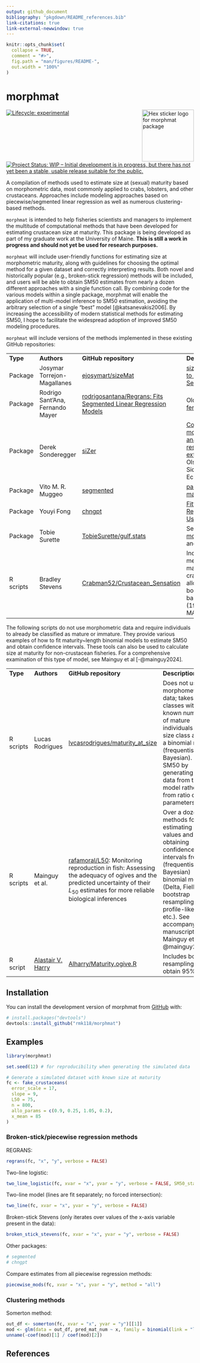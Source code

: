 ```yaml
---
output: github_document
bibliography: "pkgdown/README_references.bib"
link-citations: true
link-external-newwindow: true 
---
```


```r
knitr::opts_chunk$set(
  collapse = TRUE,
  comment = "#>",
  fig.path = "man/figures/README-",
  out.width = "100%"
)
```

# morphmat

<img src="man/figures/logo.png" alt="Hex sticker logo for morphmat package" class="pkgdown-hide" align="right" height="139"/>

<!-- badges: start -->

[![Lifecycle: experimental](https://img.shields.io/badge/lifecycle-experimental-orange.svg)](https://lifecycle.r-lib.org/articles/stages.html#experimental) [![Project Status: WIP – Initial development is in progress, but there has not yet been a stable, usable release suitable for the public.](https://www.repostatus.org/badges/latest/wip.svg)](https://www.repostatus.org/#wip)

<!-- badges: end -->

A compilation of methods used to estimate size at (sexual) maturity based on morphometric data, most commonly applied to crabs, lobsters, and other crustaceans. Approaches include modeling approaches based on piecewise/segmented linear regression as well as numerous clustering-based methods.

`morphmat` is intended to help fisheries scientists and managers to implement the multitude of computational methods that have been developed for estimating crustacean size at maturity. This package is being developed as part of my graduate work at the University of Maine. **This is still a work in progress and should not yet be used for research purposes.**

`morphmat` will include user-friendly functions for estimating size at morphometric maturity, along with guidelines for choosing the optimal method for a given dataset and correctly interpreting results. Both novel and historically popular (e.g., broken-stick regression) methods will be included, and users will be able to obtain SM50 estimates from nearly a dozen different approaches with a single function call. By combining code for the various models within a single package, morphmat will enable the application of multi-model inference to SM50 estimation, avoiding the arbitrary selection of a single “best” model [@katsanevakis2006]. By increasing the accessibility of modern statistical methods for estimating SM50, I hope to facilitate the widespread adoption of improved SM50 modeling procedures.

`morphmat` will include versions of the methods implemented in these existing GitHub repositories:

|  |  |  |  |
|------------------|------------------|------------------|------------------|
| **Type** | **Authors** | **GitHub repository** | **Description/notes** |
| Package | Josymar Torrejon-Magallanes | [ejosymart/sizeMat](https://github.com/ejosymart/sizeMat) | [sizeMat: An R Package to Estimate Size at Sexual Maturity](https://cran.r-project.org/web/packages/sizeMat/vignettes/sizeMat.html) |
| Package | Rodrigo Sant'Ana, Fernando Mayer | [rodrigosantana/Regrans: Fits Segmented Linear Regression Models](https://github.com/rodrigosantana/Regrans) | Older repository: [fernandomayer/Regrans](https://github.com/fernandomayer/Regrans/blob/master/change.point.R) |
| Package | Derek Sonderegger | [siZer](https://cran.r-project.org/web/packages/SiZer/index.html) | [Conduct size at morphometric maturity analysis (SMM) and plot results using the SiZer extension package](https://zenodo.org/records/5002120) by Olson, Andrew P., Siddon, Chris E., and Eckert, Ginny L. |
| Package | Vito M. R. Muggeo | [segmented](https://cran.r-project.org/web/packages/segmented/index.html) | [package reference manual](https://cran.r-project.org/web/packages/segmented/segmented.pdf) |
| Package | Youyi Fong | [chngpt](https://doi.org/10.32614/CRAN.package.chngpt) | [Fitting Threshold Regression Models Using chngpt](https://cran.r-project.org/web/packages/chngpt/vignettes/chngpt-vignette.pdf) (vignette) |
| Package | Tobie Surette | [TobieSurette/gulf.stats](https://github.com/TobieSurette/gulf.stats) | See files [morphometric.maturity.R](https://github.com/TobieSurette/gulf.stats/blob/master/R/morphometric.maturity.R) and [morphometry.R](https://github.com/TobieSurette/gulf.stats/blob/master/R/morphometry.R) |
| R scripts | Bradley Stevens | [Crabman52/Crustacean_Sensation](https://github.com/Crabman52/Crustacean_Sensation) | Include three different methods for separating mature from immature crabs based on allometric growth of body parts, with code based on Somerton's (1980) program MATURE |

The following scripts do not use morphometric data and require individuals to already be classified as mature or immature. They provide various examples of how to fit maturity\~length binomial models to estimate SM50 and obtain confidence intervals. These tools can also be used to calculate size at maturity for non-crustacean fisheries. For a comprehensive examination of this type of model, see Mainguy et al [-@mainguy2024].

|  |  |  |  |
|------------------|------------------|------------------|------------------|
| **Type** | **Authors** | **GitHub repository** | **Description/notes** |
| R scripts | Lucas Rodrigues | [lvcasrodrigues/maturity_at_size](https://github.com/lvcasrodrigues/maturity_at_size) | Does not use morphometric data; takes size classes with known numbers of mature individuals per size class and fits a binomial model (frequentist or Bayesian). Finds SM50 by generating new data from the model rather than from ratio of parameters |
| R scripts | Mainguy et al. | [rafamoral/L50](https://github.com/rafamoral/L50): Monitoring reproduction in fish: Assessing the adequacy of ogives and the predicted uncertainty of their *L*~50~ estimates for more reliable biological inferences | Over a dozen methods for estimating L50 values and obtaining confidence intervals from (frequentist or Bayesian) binomial models (Delta, Fieller, bootstrap resampling, profile-likelihood, etc.). See accompanying manuscript by Mainguy et al. [-@mainguy2024]. |
| R script | [Alastair V. Harry](https://scholar.google.com.au/citations?user=hb4nzPYAAAAJ&hl) | [Alharry/Maturity.ogive.R](https://gist.github.com/alharry/4576675) | Includes bootstrap resampling to obtain 95% CIs |

## Installation

You can install the development version of morphmat from [GitHub](https://github.com/) with:

``` r
# install.packages("devtools")
devtools::install_github("rmk118/morphmat")
```

## Examples

```r
library(morphmat)

set.seed(12) # for reproducibility when generating the simulated data

# Generate a simulated dataset with known size at maturity
fc <- fake_crustaceans(
  error_scale = 17,
  slope = 9,
  L50 = 75,
  n = 800,
  allo_params = c(0.9, 0.25, 1.05, 0.2),
  x_mean = 85
)
```

### Broken-stick/piecewise regression methods

REGRANS:

```r
regrans(fc, "x", "y", verbose = FALSE)
```

Two-line logistic:

```r
two_line_logistic(fc, xvar = "x", yvar = "y", verbose = FALSE, SM50_start = 85)
```

Two-line model (lines are fit separately; no forced intersection):

```r
two_line(fc, xvar = "x", yvar = "y", verbose = FALSE)
```

Broken-stick Stevens (only iterates over values of the x-axis variable present in the data):

```r
broken_stick_stevens(fc, xvar = "x", yvar = "y", verbose = FALSE)
```

Other packages:

```r
# segmented
# chngpt
```

Compare estimates from all piecewise regression methods:

```r
piecewise_mods(fc, xvar = "x", yvar = "y", method = "all")
```

### Clustering methods

Somerton method:

```r
out_df <- somerton(fc, xvar = "x", yvar = "y")[[1]]
mod <- glm(data = out_df, pred_mat_num ~ x, family = binomial(link = "logit"))
unname(-coef(mod)[1] / coef(mod)[2])
```

## References
